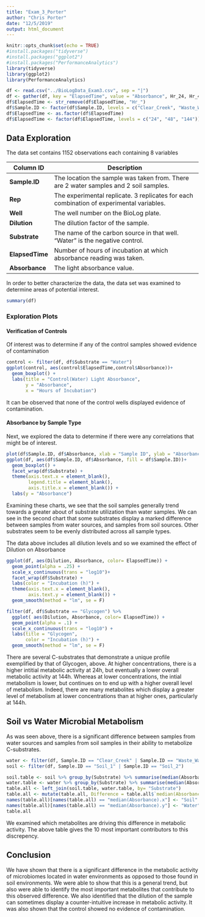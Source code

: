 ```yaml
---
title: "Exam_3_Porter"
author: "Chris Porter"
date: "12/5/2019"
output: html_document
---
```


```r
knitr::opts_chunk$set(echo = TRUE)
#install.packages("tidyverse")
#install.packages("ggplot2")
#install.packages("PerformanceAnalytics")
library(tidyverse)
library(ggplot2)
library(PerformanceAnalytics)
```
```r
df <- read.csv("../BioLogData_Exam3.csv", sep = "|")
df <- gather(df, key = "ElapsedTime", value = "Absorbance", Hr_24, Hr_48, Hr_144)
df$ElapsedTime <- str_remove(df$ElapsedTime, "Hr_")
df$Sample.ID <- factor(df$Sample.ID, levels = c("Clear_Creek", "Waste_Water", "Soil_1", "Soil_2"))
df$ElapsedTime <- as.factor(df$ElapsedTime)
df$ElapsedTime <- factor(df$ElapsedTime, levels = c("24", "48", "144"))
```

## Data Exploration

The data set contains 1152 observations each containing 8 variables

| Column ID  |  Description                                                                              |
|------------|-------------------------------------------------------------------------------------------|
|  **Sample.ID** |  The location the sample was taken from. There are 2 water samples and 2 soil samples.    |
| **Rep**        |  The experimental replicate. 3 replicates for each combination of experimental variables. |
| **Well**       | The well number on the BioLog plate.                                                      |
| **Dilution**   | The dilution factor of the sample.                                                        |
| **Substrate**  | The name of the carbon source in that well.  "Water" is the negative control.             |
| **ElapsedTime**      | Number of hours of incubation at which absorbance reading was taken.                |
| **Absorbance**      | The light absorbance value.                                  |

In order to better characterize the data, the data set was examined to determine areas of potential interest.
```r
summary(df)
```

### Exploration Plots

#### Verification of Controls

Of interest was to determine if any of the control samples showed evidence of contamination

```r
control <- filter(df, df$Substrate == "Water")
ggplot(control, aes(control$ElapsedTime,control$Absorbance))+
  geom_boxplot() +
  labs(title = "Control(Water) Light Absorbance",
       y = "Absorbance",
       x = "Hours of Incubation") 
```

It can be observed that none of the control wells displayed evidence of contamination.

#### Absorbance by Sample Type

Next, we explored the data to determine if there were any correlations that might be of interest.

```r
plot(df$Sample.ID, df$Absorbance, xlab = "Sample ID", ylab = "Absorbance")
ggplot(df, aes(df$Sample.ID, df$Absorbance, fill = df$Sample.ID))+
  geom_boxplot() +
  facet_wrap(df$Substrate) +
  theme(axis.text.x = element_blank(),
        legend.title = element_blank(),
        axis.title.x = element_blank()) +
  labs(y = "Absorbance")
```

Examining these charts, we see that the soil samples generally trend towards a greater about of substrate utilization than water samples.  We can see in the second chart that some substrates display a marked difference between samples from water sources, and samples from soil sources.  Other substrates seem to be evenly distributed across all sample types.

The data above includes all dilution levels and so we examined the effect of Dilution on Absorbance

```r
ggplot(df, aes(Dilution, Absorbance, color= ElapsedTime)) +
  geom_point(alpha = .25) +
  scale_x_continuous(trans = "log10")+
  facet_wrap(df$Substrate) +
  labs(color = "Incubation (h)") +
  theme(axis.text.x = element_blank(),
        axis.text.y = element_blank()) +
  geom_smooth(method = "lm", se = F)

filter(df, df$Substrate == "Glycogen") %>% 
  ggplot( aes(Dilution, Absorbance, color= ElapsedTime)) +
  geom_point(alpha = .1) +
  scale_x_continuous(trans = "log10") +
  labs(title = "Glycogen",
       color = "Incubation (h)") +
  geom_smooth(method = "lm", se = F)
```

There are several C-substrates that demonstrate a unique profile exemplified by that of Glycogen, above.  At higher concentrations, there is a higher intitial metabolic activity at 24h, but eventually a lower overall metabolic activity at 144h.  Whereas at lower concentrations, the intial metabolism is lower, but continues on to end up with a higher overall level of metabolism.  Indeed, there are many metabolites which display a greater level of metabolism at lower concentrations than at higher ones, particularly at 144h.

## Soil vs Water Microbial Metabolism

As was seen above, there is a significant difference between samples from water sources and samples from soil samples in their ability to metabolize C-substrates.
```r
water <- filter(df, Sample.ID == "Clear_Creek" | Sample.ID == "Waste_Water")
soil <- filter(df, Sample.ID == "Soil_1" | Sample.ID == "Soil_2")

soil.table <- soil %>% group_by(Substrate) %>% summarise(median(Absorbance))
water.table <- water %>% group_by(Substrate) %>% summarise(median(Absorbance))
table.all <- left_join(soil.table, water.table, by= "Substrate")
table.all <- mutate(table.all, Difference = table.all$`median(Absorbance).x` - table.all$`median(Absorbance).y`) %>%  arrange(desc(Difference))
names(table.all)[names(table.all) == "median(Absorbance).x"] <- "Soil"
names(table.all)[names(table.all) == "median(Absorbance).y"] <- "Water"
table.all
```

We examined which metabolites are driving this difference in metabolic activity.  The above table gives the 10 most important contributors to this discrepency.

## Conclusion

We have shown that there is a significant difference in the metabolic activity of microbiomes located in water environments as opposed to those found in soil environments.  We were able to show that this is a general trend, but also were able to identify the most important metabolites that contribute to this observed difference.  We also identified that the dilution of the sample can sometimes display a counter-intuitive increase in metabolic activity.  It was also shown that the control showed no evidence of contamination.